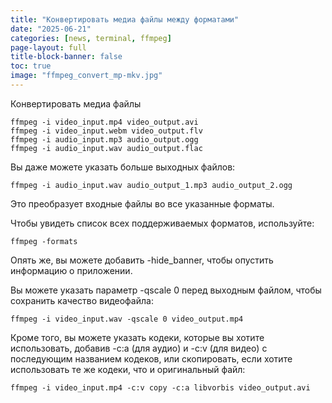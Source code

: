 ```yaml
---
title: "Конвертировать медиа файлы между форматами"
date: "2025-06-21"
categories: [news, terminal, ffmpeg]
page-layout: full
title-block-banner: false
toc: true
image: "ffmpeg_convert_mp-mkv.jpg"
---
```


Конвертировать медиа файлы
```
ffmpeg -i video_input.mp4 video_output.avi
ffmpeg -i video_input.webm video_output.flv
ffmpeg -i audio_input.mp3 audio_output.ogg
ffmpeg -i audio_input.wav audio_output.flac
```
Вы даже можете указать больше выходных файлов:
```
ffmpeg -i audio_input.wav audio_output_1.mp3 audio_output_2.ogg
```
Это преобразует входные файлы во все указанные форматы.

Чтобы увидеть список всех поддерживаемых форматов, используйте:
```
ffmpeg -formats
```
Опять же, вы можете добавить -hide_banner, чтобы опустить информацию о приложении.

Вы можете указать параметр -qscale 0 перед выходным файлом, чтобы сохранить качество видеофайла:
```
ffmpeg -i video_input.wav -qscale 0 video_output.mp4
```
Кроме того, вы можете указать кодеки, которые вы хотите использовать, добавив -c:a (для аудио) и -c:v (для видео) с последующим названием кодеков, или скопировать, если хотите использовать те же кодеки, что и оригинальный файл:
```
ffmpeg -i video_input.mp4 -c:v copy -c:a libvorbis video_output.avi
```
